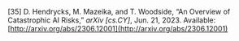 \[35\]	D. Hendrycks, M. Mazeika, and T. Woodside, “An Overview of Catastrophic AI Risks,” *arXiv \[cs.CY\]*, Jun. 21, 2023\. Available: [http://arxiv.org/abs/2306.12001](http://arxiv.org/abs/2306.12001)